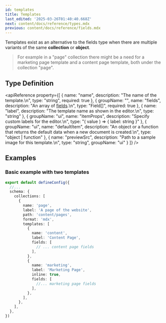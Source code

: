 ```yaml
---
id: templates
title: Templates
last_edited: '2025-03-26T01:40:40.668Z'
next: content/docs/reference/types.mdx
previous: content/docs/reference/fields.mdx
---
```


Templates exist as an alternative to the fields type when there are multiple variants of the same **collection** or **object**.

> For example in a "page" collection there might be a need for a marketing page template and a content page template, both under the collection "page".

## Type Definition

<apiReference
  property={[
    {
      name: "name",
      description: "The name of the template.\n",
      type: "string",
      required: true
    },
    {
      groupName: "",
      name: "fields",
      description: "An array of [fields](/docs/reference/fields/).\n",
      type: "Field[]",
      required: true
    },
    {
      name: "label",
      description: "The template name as shown in the editor.\n",
      type: "string"
    },
    {
      groupName: "ui",
      name: "itemProps",
      description: "Specify custom labels for the editor.\n",
      type: "( value ) => { label: string }"
    },
    {
      groupName: "ui",
      name: "defaultItem",
      description:
        "An object or a function that returns the default data when a new document is created.\n",
      type: "object | function"
    },
    {
      name: "previewSrc",
      description: "Path to a sample image for this template.\n",
      type: "string",
      groupName: "ui"
    }
  ]}
/>

## Examples

### Basic example with two templates

```ts
export default defineConfig({
  //...
  schema: {
    collections: [
      {
        name: 'page',
        label: 'A page of the website',
        path: 'content/pages',
        format: 'mdx',
        templates: [
          {
            name: 'content',
            label: 'Content Page',
            fields: [
              // ... content page fields
            ],
          },
          {
            name: 'marketing',
            label: 'Marketing Page',
            inline: true,
            fields: [
              //... marketing page fields
            ],
          },
        ],
      },
    ],
  },
})
```

